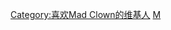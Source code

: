 {{Userbox
  |border-c = #000000
  |border-s = 1
  |id-c     = #FFFFFF
  |id-s     = 12
  |id-fc    = #000000
  |info-c   = #696969
  |info-s   = 8
  |info-fc  = #FFFFFF
  |id       = [[Mad Clown|{{color|#000000|Mad Clown}}]]
  |info     = <div class="center">这个用户喜欢[[Mad Clown|{{color|white|Mad Clown}}]]<br />“'''But I still love you'''”</div>
  |nocat    = 喜欢Mad Clown的维基人
}}
<includeonly>[[Category:喜欢Mad Clown的维基人]]</includeonly>
<noinclude>[[Category:艺人用户框模板|M]]</noinclude>